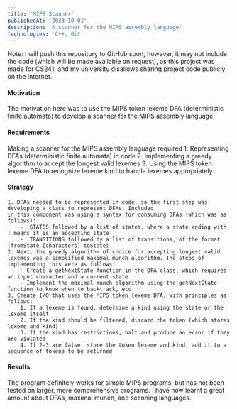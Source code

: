```yaml
---
title: 'MIPS Scanner'
publishedAt: '2023-10-01'
description: 'A scanner for the MIPS assembly language'
technologies: 'C++, Git'
---
```


Note: I will push this repository to GitHub soon, however, it may not include the code (which will be made available on request), 
as this project was made for CS241, and my university disallows sharing project code publicly on the internet.

#### Motivation

The motivation here was to use the MIPS token lexeme DFA (deterministic finite automata) to develop 
a scanner for the MIPS assembly language.

#### Requirements

Making a scanner for the MIPS assembly language required
    1. Representing DFAs (deterministic finite automata) in code
    2. Implementing a greedy algorithm to accept the longest valid lexemes
    3. Using the MIPS token lexeme DFA to recognize lexeme kind to handle lexemes appropriately

#### Strategy

    1. DFAs needed to be represented in code, so the first step was developing a class to represent DFAs. Included
    in this component was using a syntax for consuming DFAs (which was as follows):
        - .STATES followed by a list of states, where a state ending with ! means it is an accepting state
        - .TRANSITIONS followed by a list of transitions, of the format (fromState [characters] toState)
    2. Next, the greedy algorithm of choice for accepting longest valid lexemes was a simplified maximal munch algorithm. The steps of
    implementing this were as follows:
        - Create a getNextState function in the DFA class, which requires an input character and a current state
        - Implement the maximal munch algorithm using the getNextState function to know when to backtrack, etc.
    3. Create I/O that uses the MIPS token lexeme DFA, with principles as follows:
        1. If a lexeme is found, determine a kind using the state or the lexeme itself
        2. If the kind should be filtered, discard the token (which stores lexeme and kind)
        3. If the kind has restrictions, halt and produce an error if they are violated
        4. If 2-3 are false, store the token lexeme and kind, add it to a sequence of tokens to be returned

#### Results

The program definitely works for simple MIPS programs, but has not been tested on larger, more comprehensive programs. I have now learnt
a great amount about DFAs, maximal munch, and scanning languages.
